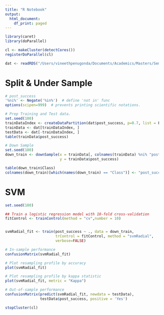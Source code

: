 ```yaml
---
title: "R Notebook"
output:
  html_document:
    df_print: paged
---
```

```r

library(caret)
library(doParallel)
```

```r
cl <- makeCluster(detectCores())
registerDoParallel(cl)
```


```r
dat <- readRDS("/Users/vineethpenugonda/Documents/Academics/Masters/Semester IV/IST 5535/Projects/StartUps_Investments_ML/Dataset/Data_Cleansed.rds")
```

# Split & Under Sample

```r
# post_success
'%ni%' <- Negate('%in%')  # define 'not in' func
options(scipen=999)  # prevents printing scientific notations.

# Prep Training and Test data.
set.seed(100)
trainDataIndex <- createDataPartition(dat$post_success, p=0.7, list = F)  # 70% training data
trainData <- dat[trainDataIndex, ]
testData <- dat[-trainDataIndex, ]
table(trainData$post_success)
```

```r
# Down Sample
set.seed(100)
down_train <- downSample(x = trainData[, colnames(trainData) %ni% "post_success"],
                         y = trainData$post_success)

table(down_train$Class)
colnames(down_train)[which(names(down_train) == "Class")] <- "post_success"
```

# SVM

```r
set.seed(100)

## Train a logistic regression model with 10-fold cross-validation
fitControl <- trainControl(method = "cv",number = 10)


svmRadial_fit <- train(post_success ~ ., data = down_train,
                       trControl = fitControl, method = "svmRadial",
                       verbose=FALSE)
```

```r
# In-sample performance
confusionMatrix(svmRadial_fit)
```


```r
# Plot resampling profile by accuracy
plot(svmRadial_fit)
```


```r
# Plot resampling profile by kappa statistic
plot(svmRadial_fit, metric = "Kappa")
```

```r
# Out-of-sample performance
confusionMatrix(predict(svmRadial_fit, newdata = testData),
                testData$post_success, positive = 'Yes')
```


```r
stopCluster(cl)
```




